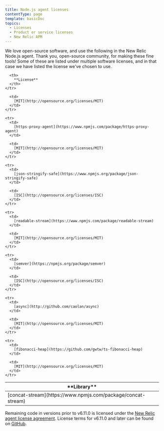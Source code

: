 ```yaml
---
title: Node.js agent licenses
contentType: page
template: basicDoc
topics:
  - Licenses
  - Product or service licenses
  - New Relic APM
---
```


We love open-source software, and use the following in the New Relic Node.js agent. Thank you, open-source community, for making these fine tools! Some of these are listed under multiple software licenses, and in that case we have listed the license we've chosen to use.

<Table>
  <thead>
    <tr>
      <th width={250}>
        **Library**
      </th>

      <th>
        **License**
      </th>
    </tr>
  </thead>

  <tbody>
    <tr>
      <td>
        [concat-stream](https://www.npmjs.com/package/concat-stream)
      </td>

      <td>
        [MIT](http://opensource.org/licenses/MIT)
      </td>
    </tr>

    <tr>
      <td>
        [https-proxy-agent](https://www.npmjs.com/package/https-proxy-agent)
      </td>

      <td>
        [MIT](http://opensource.org/licenses/MIT)
      </td>
    </tr>

    <tr>
      <td>
        [json-stringify-safe](https://www.npmjs.org/package/json-stringify-safe)
      </td>

      <td>
        [ISC](http://opensource.org/licenses/ISC)
      </td>
    </tr>

    <tr>
      <td>
        [readable-stream](https://www.npmjs.com/package/readable-stream)
      </td>

      <td>
        [MIT](http://opensource.org/licenses/MIT)
      </td>
    </tr>

    <tr>
      <td>
        [semver](https://npmjs.org/package/semver)
      </td>

      <td>
        [ISC](http://opensource.org/licenses/ISC)
      </td>
    </tr>

    <tr>
      <td>
        [async](http://github.com/caolan/async)
      </td>

      <td>
        [MIT](http://opensource.org/licenses/MIT)
      </td>
    </tr>

    <tr>
      <td>
        [fibonacci-heap](https://github.com/gwtw/ts-fibonacci-heap)
      </td>

      <td>
        [MIT](http://opensource.org/licenses/MIT)
      </td>
    </tr>
  </tbody>
</Table>

Remaining code in versions prior to v6.11.0 is licensed under the [New Relic agent license agreement](/docs/licenses/license-information/other-licenses/new-relic-agent-license). License terms for v6.11.0 and later can be found on [GitHub](https://github.com/newrelic/node-newrelic/blob/main/LICENSE).
